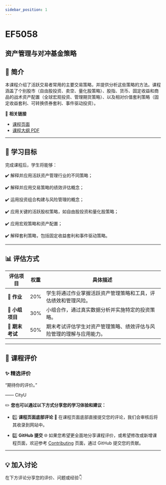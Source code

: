 ```yaml
---
sidebar_position: 1
---
```


# EF5058
## 资产管理与对冲基金策略

## **📘 简介**
本课程介绍了活跃交易者常用的主要交易策略，并提供分析这些策略的方法。课程涵盖了个别股市（自由股投资、卖空、量化股策略）、股指、货币、固定收益和商品的战术资产配置（全球宏观投资、管理期货策略）、以及相对价值套利策略（固定收益套利、可转换债券套利、事件驱动投资）。

🔗 **相关链接**
- [课程页面](https://www.cityu.edu.hk/catalogue/pg/202425/course/EF5058.htm)
- [课程大纲 PDF](https://www.cityu.edu.hk/catalogue/pg/202425/course/EF5058.pdf)

---

## **🎯 学习目标**

完成课程后，学生将能够：

✔️ 解释并应用活跃资产管理行业的不同策略；

✔️ 解释并应用交易策略的绩效评估概念；

✔️ 运用投资组合构建与风险管理的概念；

✔️ 应用关键的活跃股权策略，如自由股投资和量化股策略；

✔️ 应用宏观策略和资产配置；

✔️ 解释套利策略，包括固定收益套利和事件驱动策略。

---

## **📊 评估方式**

| **评估项目**          | **权重** | **具体描述**                                                                                       |
|----------------------|---------|---------------------------------------------------------------------------------------------------|
| **📄 作业**           | 20%     | 学生将通过作业掌握活跃资产管理策略和工具，评估绩效和管理风险。                                   |
| **📝 小组项目**       | 30%     | 小组合作，通过真实数据分析并实施特定的投资策略。                                                   |
| **📝 期末考试**       | 50%     | 期末考试评估学生对资产管理策略、绩效评估与风险管理的理解与应用能力。                             |

---

## **💬 课程评价**

### ✨ **精选评价**
<div className={commentStyles.commentBox}>
    <p className={commentStyles.commentText}>
        “期待你的评价。”
    </p>
    <p className={commentStyles.commentAuthor}>—— CityU</p>
</div>

✏️ **您也可以通过以下方式分享您的学习体验和建议：**

- 1️⃣ **课程页面底部评论**
💬 在课程页面底部直接提交您的评论，我们会审核后将其收录到网站中。

- 2️⃣ **GitHub 提交**
🌐 如果您希望更全面地分享课程评价，或希望修改或新增课程页面，欢迎参考 [Contributing](https://penjc.github.io/cityU-navigator/contributing) 页面，通过 GitHub 提交您的贡献。



---

## **💡 加入讨论**

在下方评论分享您的评价、问题或经验👇
<Utterances />
